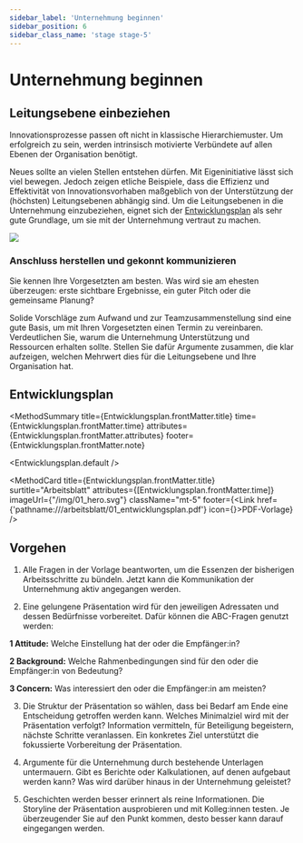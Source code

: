 ```yaml
---
sidebar_label: 'Unternehmung beginnen'
sidebar_position: 6
sidebar_class_name: 'stage stage-5'
---
```



# Unternehmung beginnen

## Leitungsebene einbeziehen

Innovationsprozesse passen oft nicht in klassische Hierarchiemuster. Um erfolgreich zu sein, werden intrinsisch motivierte Verbündete auf allen Ebenen der Organisation benötigt.

Neues sollte an vielen Stellen entstehen dürfen. Mit Eigeninitiative lässt sich viel bewegen. Jedoch zeigen etliche Beispiele, dass die Effizienz und Effektivität von Innovationsvorhaben maßgeblich von der Unterstützung der (höchsten) Leitungsebenen abhängig sind. Um die Leitungsebenen in die Unternehmung einzubeziehen, eignet sich der [Entwicklungsplan](#entwicklungsplan) als sehr gute Grundlage, um sie mit der Unternehmung vertraut zu machen.

<img src="/img/01_unternehmung_beginnen.svg" className="w-64 mx-auto h-auto" aria-hidden />

### Anschluss herstellen und gekonnt kommunizieren

Sie kennen Ihre Vorgesetzten am besten. Was wird sie am ehesten überzeugen: erste sichtbare Ergebnisse, ein guter Pitch oder die gemeinsame Planung?

Solide Vorschläge zum Aufwand und zur Teamzusammenstellung sind eine gute Basis, um mit Ihren Vorgesetzten einen Termin zu vereinbaren. Verdeutlichen Sie, warum die Unternehmung Unterstützung und Ressourcen erhalten sollte. Stellen Sie dafür Argumente zusammen, die klar aufzeigen, welchen Mehrwert dies für die Leitungsebene und Ihre Organisation hat.


## Entwicklungsplan

<MethodSummary
  title={Entwicklungsplan.frontMatter.title}
  time={Entwicklungsplan.frontMatter.time}
  attributes={Entwicklungsplan.frontMatter.attributes}
  footer={Entwicklungsplan.frontMatter.note}
>
  <Entwicklungsplan.default />
</MethodSummary>

<MethodCard
  title={Entwicklungsplan.frontMatter.title}
  surtitle="Arbeitsblatt"
  attributes={[Entwicklungsplan.frontMatter.time]}
  imageUrl={"/img/01_hero.svg"}
  className="mt-5"
  footer={<Link href={'pathname:///arbeitsblatt/01_entwicklungsplan.pdf'} icon={<EditIcon className="w-3 h-3 text-inherit" />}>PDF-Vorlage</Link>}
/>

## Vorgehen

1. Alle Fragen in der Vorlage beantworten, um die Essenzen der bisherigen Arbeitsschritte zu bündeln. Jetzt kann die Kommunikation der Unternehmung aktiv angegangen werden.

2. Eine gelungene Präsentation wird für den jeweiligen Adressaten und dessen Bedürfnisse vorbereitet. Dafür können die ABC-Fragen genutzt werden:

  **1 Attitude:** Welche Einstellung hat der oder die Empfänger:in?

  **2 Background:** Welche Rahmenbedingungen sind für den oder die Empfänger:in von Bedeutung?

  **3 Concern:** Was interessiert den oder die Empfänger:in am meisten?

3. Die Struktur der Präsentation so wählen, dass bei Bedarf am Ende eine Entscheidung getroffen werden kann. Welches Minimalziel wird mit der Präsentation verfolgt? Information vermitteln, für Beteiligung begeistern, nächste Schritte veranlassen. Ein konkretes Ziel unterstützt die fokussierte Vorbereitung der Präsentation.

4. Argumente für die Unternehmung durch bestehende Unterlagen untermauern. Gibt es Berichte oder Kalkulationen, auf denen aufgebaut werden kann? Was wird darüber hinaus in der Unternehmung geleistet?

5. Geschichten werden besser erinnert als reine Informationen. Die Storyline der Präsentation ausprobieren und mit Kolleg:innen testen. Je überzeugender Sie auf den Punkt kommen, desto besser kann darauf eingegangen werden.
